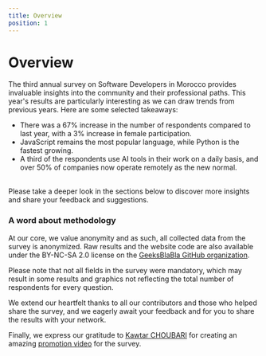```yaml
---
title: Overview
position: 1
---
```


# Overview

The third annual survey on Software Developers in Morocco provides invaluable insights into the community and their professional paths. This year's results are particularly interesting as we can draw trends from previous years. Here are some selected takeaways:

- There was a 67% increase in the number of respondents compared to last year, with a 3% increase in female participation.
- JavaScript remains the most popular language, while Python is the fastest growing.
- A third of the respondents use AI tools in their work on a daily basis, and over 50% of companies now operate remotely as the new normal.

<br />
Please take a deeper look in the sections below to discover more insights and
share your feedback and suggestions.

### A word about methodology

At our core, we value anonymity and as such, all collected data from the survey is anonymized. Raw results and the website code are also available under the BY-NC-SA 2.0 license on the [GeeksBlaBla GitHub organization](https://github.com/geeksblabla/stateofdev.ma).

Please note that not all fields in the survey were mandatory, which may result in some results and graphics not reflecting the total number of respondents for every question.

We extend our heartfelt thanks to all our contributors and those who helped share the survey, and we eagerly await your feedback and for you to share the results with your network.

Finally, we express our gratitude to [Kawtar CHOUBARI](https://www.linkedin.com/in/choubari/) for creating an amazing [promotion video](https://www.youtube.com/watch?v=bRi8IT5coHs) for the survey.

<br />
<br />
